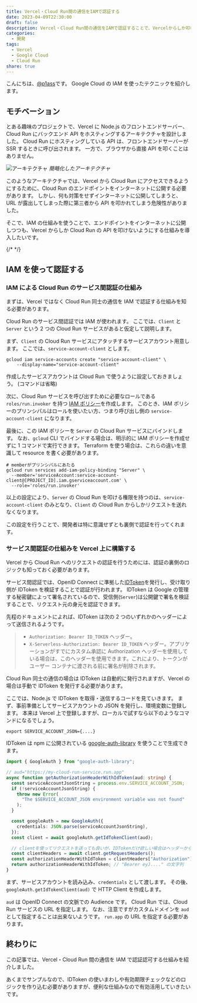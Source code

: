 ```yaml
---
title: Vercel・Cloud Run間の通信をIAMで認証する
date: 2023-04-09T22:30:00
draft: false
description: Vercel・Cloud Run間の通信をIAMで認証することで、Vercelからしか叩けないAPIを作る方法を調べました
categories:
  - 開発
tags:
  - Vercel
  - Google Cloud
  - Cloud Run
share: true
---
```



こんにちは、[@p1ass](https://twitter.com)です。
Google Cloud の IAM を使ったテクニックを紹介します。

## モチベーション

とある趣味のプロジェクトで、Vercel に Node.js のフロントエンドサーバー、Cloud Run にバックエンド API をホスティングするアーキテクチャを設計しました。
Cloud Run にホスティングしている API は、フロントエンドサーバーが SSR するときに呼び出されます。
一方で、ブラウザから直接 API を叩くことはありません。

![アーキテクチャ](./architecture.png)
_簡略化したアーキテクチャ_

このようなアーキテクチャでは、Vercel から Cloud Run にアクセスできるようにするために、Cloud Run のエンドポイントをインターネットに公開する必要があります。
しかし、何も対策をせずインターネットに公開してしまうと、URL が露出してしまった際に第三者から API を叩かれてしまう危険性がありました。

そこで、IAM の仕組みを使うことで、エンドポイントをインターネットに公開しつつも、Vercel からしか Cloud Run の API を叩けないようにする仕組みを導入したいです。

{/* <!--more--> */}

## IAM を使って認証する

### IAM による Cloud Run のサービス間認証の仕組み

まずは、Vercel ではなく Cloud Run 同士の通信を IAM で認証する仕組みを知る必要があります。

<ExLinkCard url="https://cloud.google.com/run/docs/authenticating/service-to-service?hl=ja" />

Cloud Run のサービス間認証では IAM が使われます。
ここでは、`Client` と `Server` という 2 つの Cloud Run サービスがあると仮定して説明します。

まず、`Client` の Cloud Run サービスにアタッチするサービスアカウント用意します。
ここでは、`service-account-client` とします。

```shell
gcloud iam service-accounts create "service-account-client" \
    --display-name="service-account-client"
```

作成したサービスアカウントは Cloud Run で使うように設定しておきましょう。 (コマンドは省略)

次に、Cloud Run サービスを呼び出すために必要なロールである `roles/run.invoker` を持つ [IAM ポリシー](https://cloud.google.com/iam/docs/policies?hl=ja)を作成します。
このとき、IAM ポリシーのプリンシパルはロールを使いたい方、つまり呼び出し側の `service-account-client` になります。

最後に、この IAM ポリシーを `Server` の Cloud Run サービスにバインドします。
なお、`gcloud` CLI でバインドする場合は、明示的に IAM ポリシーを作成せずに 1 コマンドで実行できます。
Terraform を使う場合は、これらの違いを意識して resource を書く必要があります。

```shell
# memberがプリンシパルにあたる
gcloud run services add-iam-policy-binding "Server" \
  --member='serviceAccount:service-account-client@[PROJECT_ID].iam.gserviceaccount.com' \
  --role='roles/run.invoker'
```

以上の設定により、`Server` の Cloud Run を叩ける権限を持つのは、`service-account-client` のみとなり、`Client` の Cloud Run からしかリクエストを送れなくなります。

この設定を行うことで、開発者は特に意識せずとも裏側で認証を行ってくれます。

### サービス間認証の仕組みを Vercel 上に構築する

Vercel から Cloud Run へのリクエストの認証を行うためには、認証の裏側のロジックも知っておく必要があります。

サービス間認証では、OpenID Connect に準拠した[IDToken](https://cloud.google.com/docs/authentication/token-types?hl=ja#id)を発行し、受け取り側が IDToken を検証することで認証が行われます。
IDToken は Google の管理する秘密鍵によって署名されているので、受信側(`Server`)は公開鍵で署名を検証することで、リクエスト元の身元を認証できます。

先程のドキュメントによれば、IDToken は次の 2 つのいずれかのヘッダーによって送信されるようです。

> - `Authorization: Bearer ID_TOKEN` ヘッダー。
> - `X-Serverless-Authorization: Bearer ID_TOKEN` ヘッダー。アプリケーションがすでにカスタム承認に Authorization ヘッダーを使用している場合は、このヘッダーを使用できます。これにより、トークンがユーザー コンテナに渡される前に署名が削除されます。

Cloud Run 同士の通信の場合は IDToken は自動的に発行されますが、Vercel の場合は手動で IDToken を発行する必要があります。

ここでは、Node.js で IDToken を取得・送信するコードを見ていきます。
まず、事前準備としてサービスアカウントの JSON を発行し、環境変数に登録します。
本来は Vercel 上で登録しますが、ローカルで試すなら以下のようなコマンドになるでしょう。

```shell
export SERVICE_ACCOUNT_JSON={....}
```

IDToken は npm に公開されている [google-auth-library](https://www.npmjs.com/package/google-auth-library) を使うことで生成できます。

```typescript
import { GoogleAuth } from "google-auth-library";

// aud="https://my-cloud-run-service.run.app"
async function getAuthorizationHeaderWithIdToken(aud: string) {
  const serviceAccountJsonString = process.env.SERVICE_ACCOUNT_JSON;
  if (!serviceAccountJsonString) {
    throw new Error(
      "The $SERVICE_ACCOUNT_JSON environment variable was not found"
    );
  }

  const googleAuth = new GoogleAuth({
    credentials: JSON.parse(serviceAccountJsonString),
  });
  const client = await googleAuth.getIdTokenClient(aud);

  // clientを使ってリクエストを送っても良いが、IDTokenだけ欲しい場合はヘッダーから抜き出す
  const clientHeaders = await client.getRequestHeaders();
  const authorizationHeaderWithIdToken = clientHeaders["Authorization"];
  return authorizationHeaderWithIdToken; // "Bearer eyJ...." の文字列
}
```

まず、サービスアカウントを読み込み、`credentials` として渡します。
その後、`googleAuth.getIdTokenClient(aud)` で HTTP Client を作成します。

`aud` は OpenID Connect の文脈での Audience です。
Cloud Run では、Cloud Run サービスの URL を指定します。
なお、注意ですがカスタムドメインを `aud` として指定することは出来ないようです。 `run.app` の URL を指定する必要があります。

## 終わりに

この記事では、Vercel・Cloud Run 間の通信を IAM で認証認可する仕組みを紹介しました。

あくまでサンプルなので、IDToken の使いまわしや有効期限チェックなどのロジックを作り込む必要がありますが、便利な仕組みなので有効活用していきたいです。
